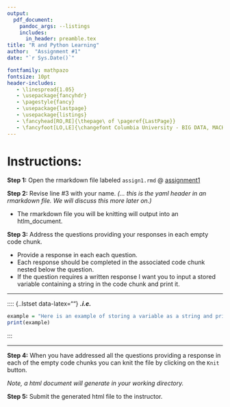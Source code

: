---
output: 
  pdf_document:
    pandoc_args: --listings
    includes:
      in_header: preamble.tex
title: "R and Python Learning"
author:  "Assignment #1"
date: "`r Sys.Date()`"

fontfamily: mathpazo
fontsize: 10pt
header-includes:
   - \linespread{1.05}
   - \usepackage{fancyhdr}
   - \pagestyle{fancy}
   - \usepackage{lastpage}
   - \usepackage{listings}
   - \fancyhead[RO,RE]{\thepage\ of \pageref{LastPage}}
   - \fancyfoot[LO,LE]{\changefont Columbia University - BIG DATA, MACHINE LEARNING, AND THEIR REAL WORLD APPLICATIONS}
---
\newcommand{\changefont}{%
    \fontsize{8}{8}\selectfont
}
\addtolength{\headheight}{1.0cm} 
\pagestyle{fancyplain} 
\rhead{\thepage\ of \pageref{LastPage}}
\lhead{\includegraphics[height=1.2cm]{C:/Users/Jonathan Korn/Desktop/cu_hsp-learning/syllabus/logo}} 
\renewcommand{\headrulewidth}{0pt} 
\renewcommand{\footrulewidth}{0.4pt}
\renewcommand{\headrulewidth}{0.4pt}
\fancyfoot[C]{} 

# Instructions:

**Step 1:** Open the rmarkdown file labeled `assign1.rmd` @ [assignment1](https://github.com/jkorn81/cu-hsp-learning/tree/main/assignments/assignment1)

**Step 2:** Revise line #3 with your name. *(... this is the yaml header in an rmarkdown file. We will discuss this more later on.)*

- The rmarkdown file you will be knitting will output into an htlm_document. 

**Step 3:** Address the questions providing your responses in each empty code chunk.

- Provide a response in each each question. 
- Each response should be completed in the associated code chunk nested below the question. 
- If the question requires a written response I want you to input a stored variable containing a string in the code chunk and print it. 

---

:::: {..lstset data-latex=""}
**_.i.e._** 
```{r echo=TRUE, message=FALSE, warning=FALSE}
example = "Here is an example of storing a variable as a string and printing it from within the code chunk."
print(example)
```
:::

---

**Step 4:** When you have addressed all the questions providing a response in each of the empty code chunks you can knit the file by clicking on the `Knit` button. 

*Note, a html document will generate in your working directory.*

**Step 5:** Submit the generated html file to the instructor. 